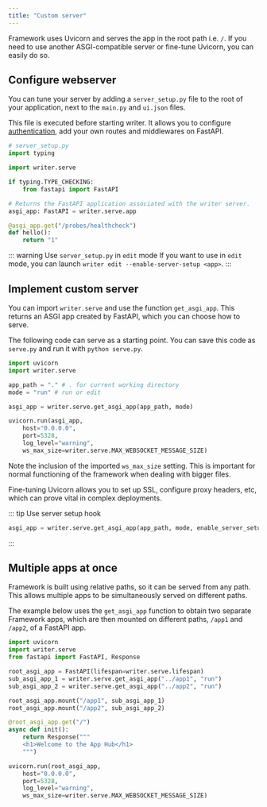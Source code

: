 ```yaml
---
title: "Custom server"
---
```


Framework uses Uvicorn and serves the app in the root path i.e. `/`. If you need to use another ASGI-compatible server or fine-tune Uvicorn, you can easily do so.

## Configure webserver

You can tune your server by adding a `server_setup.py` file to the root 
of your application, next to the `main.py` and `ui.json` files.

This file is executed before starting writer. It allows you to configure [authentication](./authentication.md),
add your own routes and middlewares on FastAPI. 

```python
# server_setup.py
import typing

import writer.serve

if typing.TYPE_CHECKING:
    from fastapi import FastAPI

# Returns the FastAPI application associated with the writer server.
asgi_app: FastAPI = writer.serve.app

@asgi_app.get("/probes/healthcheck")
def hello():
    return "1"
```

::: warning Use `server_setup.py` in `edit` mode
If you want to use in `edit` mode, 
you can launch `writer edit --enable-server-setup <app>`.
:::

## Implement custom server

You can import `writer.serve` and use the function `get_asgi_app`. This returns an ASGI app created by FastAPI, which you can choose how to serve.

The following code can serve as a starting point. You can save this code as `serve.py` and run it with `python serve.py`.

```py
import uvicorn
import writer.serve

app_path = "." # . for current working directory
mode = "run" # run or edit

asgi_app = writer.serve.get_asgi_app(app_path, mode)

uvicorn.run(asgi_app,
    host="0.0.0.0",
    port=5328,
    log_level="warning",
    ws_max_size=writer.serve.MAX_WEBSOCKET_MESSAGE_SIZE)
```

Note the inclusion of the imported `ws_max_size` setting. This is important for normal functioning of the framework when dealing with bigger files.

Fine-tuning Uvicorn allows you to set up SSL, configure proxy headers, etc, which can prove vital in complex deployments.

::: tip Use server setup hook
```python
asgi_app = writer.serve.get_asgi_app(app_path, mode, enable_server_setup=True)
```
:::

## Multiple apps at once

Framework is built using relative paths, so it can be served from any path. This allows multiple apps to be simultaneously served on different paths.

The example below uses the `get_asgi_app` function to obtain two separate Framework apps, which are then mounted on different paths, `/app1` and `/app2`, of a FastAPI app.

```py
import uvicorn
import writer.serve
from fastapi import FastAPI, Response

root_asgi_app = FastAPI(lifespan=writer.serve.lifespan)
sub_asgi_app_1 = writer.serve.get_asgi_app("../app1", "run")
sub_asgi_app_2 = writer.serve.get_asgi_app("../app2", "run")

root_asgi_app.mount("/app1", sub_asgi_app_1)
root_asgi_app.mount("/app2", sub_asgi_app_2)

@root_asgi_app.get("/")
async def init():
    return Response("""
    <h1>Welcome to the App Hub</h1>
    """)

uvicorn.run(root_asgi_app,
    host="0.0.0.0",
    port=5328,
    log_level="warning",
    ws_max_size=writer.serve.MAX_WEBSOCKET_MESSAGE_SIZE)
```
